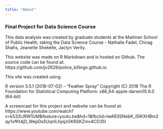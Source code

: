 ```yaml
---
title: "About"
---
```


### Final Project for Data Science Course

This data analysis was created by graduate students at the Mailman School of Public Health, taking the Data Science Course - Nathalie Fadel, Chirag Shahs, Jeanette Shekelle, Jaclyn Verity.

This website was made on R Markdown and is hosted on Github. The source code can be found at: https://github.com/jv2629/police_killings.github.io

This site was created using:

R version 3.5.1 (2018-07-02) – “Feather Spray” Copyright (C) 2018 The R Foundation for Statistical Computing Platform: x86_64-apple-darwin15.6.0 (64-bit)

A screencast for this project and website can be found at:
https://www.youtube.com/watch?v=k532lJRW1UM&feature=youtu.be&hd=1&fbclid=IwAR3SNebK_I5IKXHBm2qy1vfKt4jD_WepDs5UqnILhpijzGKRSKZmv4CD35I 